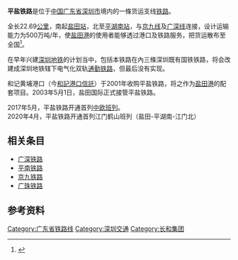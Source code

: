 {{NoteTA
|G1 = Transport
|G2 = Unit
}}
{{Infobox rail system-route
|rail_name=平盐铁路
|other_name=
|system_length=22.69 km
|length_in_operation=
|total_length=
|tracklength=
|name_bgcolor=
|min_width=
|box_width=
|style=
|banner_color=blue
|sec_banner_color=
|third_banner_color=
|logo_filename=
|logo_width=
|logo_bgcolor=
|logo_alt=
|logo_note=
|operator=[[和記港口信託|和記港口信託]]
|image=DSC 5938 (8654898942).jpg
|imagesize=280px
|caption=盐田港集团平盐铁路的[[东风4B型柴油机车|东风4B型柴油机车]]第7310号，披上了[[孩之宝|孩之宝]]赞助的[[变形金刚|变形金刚]]广告涂装。平盐铁路另有一台采用[[小马宝莉|小马宝莉]]涂装的东风4B型柴油机车第7312号
|code_name=
|locale={{CHN}}[[广东省|广东省]][[深圳市|深圳市]]
|service_type=[[货物列车|货运铁路]]
|status=
|network=
|stations=4
|start=
|lines=
|main_route=
|secondary_route=
|branch_route=
|standard=
|character=
|other_systems=
|main_stations=
|constructor=
|track=
|average_station_distance=
|max_speed=70
|orbital_plane=
|track_gauge={{standard gauge}}（[[标准轨|标准轨]]）
|distance_between_mainlines=
|min_radius=
|max_grade=
|elevation=
|control=
|block_signal=
|engine=
|electrified=
|rollingstock=[[东风4B型柴油机车|东风4B型柴油机车]]
|fleet_size=
|begin_operation=
|end_operation=
|operation_note=
|open_operation=
|time_first=
|time_last=
|ridership=
|owner=
|franchise=
|hq=
|key_person=
|website=
|route_map={{bs-map|inline=1|map=
CONTg~~ ~~ ~~{{RoutemapRoute|Licon=u|[[广深铁路|广深铁路]]往[[广州站|广州站]]方向}}
DST~~ ~~[[平湖南站|平湖南站]]
CONTgq\ABZgr\~~ ~~ ~~{{RoutemapRoute|Licon=l|[[平南铁路|平南铁路]]往[[深圳西站|深圳西站]]方向}}
CONTgq\ABZgr\~~ ~~ ~~{{RoutemapRoute|Licon=l|[[广深铁路|广深铁路]]往[[深圳站|深圳站]]方向}}
BST~~ ~~[[白泥坑站|白泥坑站]]
BST~~ ~~[[横岗站_(平盐铁路)|横岗站]]
tSTRa ~~盐田坳隧道（與公路用[[盐田坳收费站|鹽田坳隧道]]大致平行）
tSTRe
BST~~ ~~[[盐田站|盐田站]]
ENDEe
}}
}}
'''平盐铁路'''是位于[[中華人民共和國|中国]][[广东省|广东省]][[深圳市|深圳市]]境内的一條货运支线[[铁路|铁路]]。

全长22.69[[公里|公里]]，南起[[盐田站|盐田站]]，北至[[平湖南站|平湖南站]]，与[[京九线|京九线]]及[[广深线|广深线]]连接，设计运输能力为500万吨/年，使[[盐田港|盐田港]]的使用者能够透过港口及铁路服务，把货运散布至全国<ref>{{cite web|url=http://www.yict.com.cn/2006cn/Infrastructure/pingyanrailway.asp|title=盐田国际|accessdate=2008-04-28|deadurl=yes|archiveurl=https://web.archive.org/web/20080416155149/http://www.yict.com.cn/2006cn/Infrastructure/pingyanrailway.asp|archivedate=2008-04-16}}</ref>。

在早年兴建[[深圳地铁|深圳地铁]]的计划当中，包括本铁路在內三條深圳既有国铁铁路，将会改建成深圳地铁辖下电气化双轨[[通勤铁路|通勤铁路]]，但最后没有实现。

和记黄埔港口（今[[和記港口信託|和記港口信託]]）于2001年收购平盐铁路，将之作为[[盐田港|盐田港]]的配套项目。2003年5月1日，盐田国际正式接管平盐铁路。

2017年5月，平盐铁路开通首列[[中欧班列|中欧班列]]。<br />
2020年4月，平盐铁路开通首列江门鹤山班列（盐田-平湖南-江门北）

==相关条目==
*[[广深铁路|广深铁路]]
*[[平南铁路|平南铁路]]
*[[京九铁路|京九铁路]]
*[[广珠铁路|广珠铁路]]

== 参考资料 ==
{{reflist}}

{{平盐铁路}}
{{中国铁路}}
{{深圳市铁路}}
{{长和集团}}

[[Category:广东省铁路线|Category:广东省铁路线]]
[[Category:深圳交通|Category:深圳交通]]
[[Category:长和集团|Category:长和集团]]
